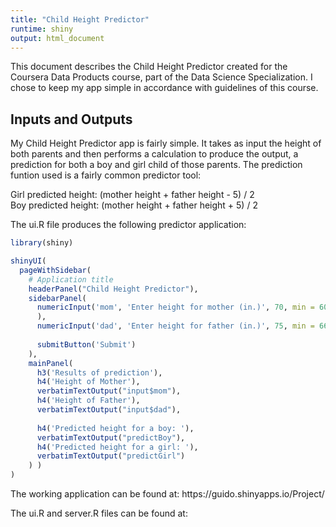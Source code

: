 ```yaml
---
title: "Child Height Predictor"
runtime: shiny
output: html_document
---
```


This document describes the Child Height Predictor created for the Coursera Data Products course, part of the Data Science Specialization. I chose to keep my app simple in accordance with guidelines of this course. 


## Inputs and Outputs

My Child Height Predictor app is fairly simple. It takes as input the height of both parents and then performs a calculation to produce the output, a prediction for both a boy and girl child of those parents. The prediction funtion used is a fairly common predictor tool:

Girl predicted height: (mother height + father height - 5) / 2  
Boy predicted height: (mother height + father height + 5) / 2

The ui.R file produces the following predictor application:

```r
library(shiny)

shinyUI(
  pageWithSidebar(
    # Application title
    headerPanel("Child Height Predictor"),
    sidebarPanel(
      numericInput('mom', 'Enter height for mother (in.)', 70, min = 60, max = 72, step = 0.5
      ),
      numericInput('dad', 'Enter height for father (in.)', 75, min = 66, max = 84, step = 0.5),
      
      submitButton('Submit')
    ),
    mainPanel(
      h3('Results of prediction'),
      h4('Height of Mother'),
      verbatimTextOutput("input$mom"),
      h4('Height of Father'),
      verbatimTextOutput("input$dad"),
      
      h4('Predicted height for a boy: '),
      verbatimTextOutput("predictBoy"),
      h4('Predicted height for a girl: '),
      verbatimTextOutput("predictGirl")
    ) )
)
```

The working application can be found at: https://guido.shinyapps.io/Project/

The ui.R and server.R files can be found at: 
